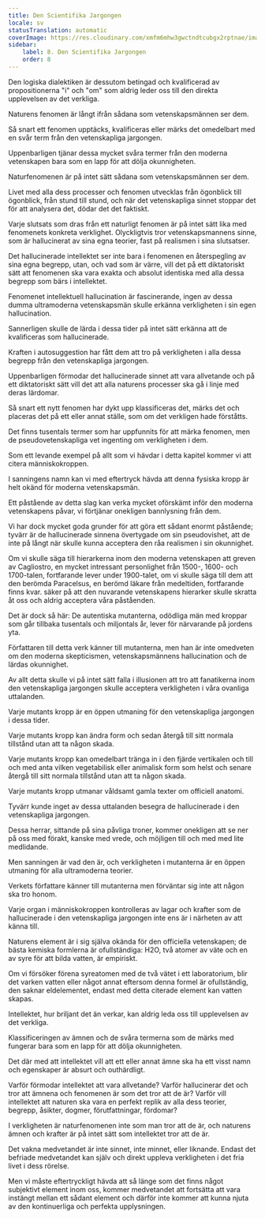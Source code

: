 ```yaml
---
title: Den Scientifika Jargongen
locale: sv
statusTranslation: automatic
coverImage: https://res.cloudinary.com/xmfm6mhw3gwctndtcubgx2rptnae/image/upload/v1741354419/small_cover_la_gran_rebelion_28716e29d2.webp
sidebar:
    label: 8. Den Scientifika Jargongen
    order: 8
---
```

Den logiska dialektiken är dessutom betingad och kvalificerad av propositionerna "i" och "om" som aldrig leder oss till den direkta upplevelsen av det verkliga.

Naturens fenomen är långt ifrån sådana som vetenskapsmännen ser dem.

Så snart ett fenomen upptäcks, kvalificeras eller märks det omedelbart med en svår term från den vetenskapliga jargongen.

Uppenbarligen tjänar dessa mycket svåra termer från den moderna vetenskapen bara som en lapp för att dölja okunnigheten.

Naturfenomenen är på intet sätt sådana som vetenskapsmännen ser dem.

Livet med alla dess processer och fenomen utvecklas från ögonblick till ögonblick, från stund till stund, och när det vetenskapliga sinnet stoppar det för att analysera det, dödar det det faktiskt.

Varje slutsats som dras från ett naturligt fenomen är på intet sätt lika med fenomenets konkreta verklighet. Olyckligtvis tror vetenskapsmannens sinne, som är hallucinerat av sina egna teorier, fast på realismen i sina slutsatser.

Det hallucinerade intellektet ser inte bara i fenomenen en återspegling av sina egna begrepp, utan, och vad som är värre, vill det på ett diktatoriskt sätt att fenomenen ska vara exakta och absolut identiska med alla dessa begrepp som bärs i intellektet.

Fenomenet intellektuell hallucination är fascinerande, ingen av dessa dumma ultramoderna vetenskapsmän skulle erkänna verkligheten i sin egen hallucination.

Sannerligen skulle de lärda i dessa tider på intet sätt erkänna att de kvalificeras som hallucinerade.

Kraften i autosuggestion har fått dem att tro på verkligheten i alla dessa begrepp från den vetenskapliga jargongen.

Uppenbarligen förmodar det hallucinerade sinnet att vara allvetande och på ett diktatoriskt sätt vill det att alla naturens processer ska gå i linje med deras lärdomar.

Så snart ett nytt fenomen har dykt upp klassificeras det, märks det och placeras det på ett eller annat ställe, som om det verkligen hade förståtts.

Det finns tusentals termer som har uppfunnits för att märka fenomen, men de pseudovetenskapliga vet ingenting om verkligheten i dem.

Som ett levande exempel på allt som vi hävdar i detta kapitel kommer vi att citera människokroppen.

I sanningens namn kan vi med eftertryck hävda att denna fysiska kropp är helt okänd för moderna vetenskapsmän.

Ett påstående av detta slag kan verka mycket oförskämt inför den moderna vetenskapens påvar, vi förtjänar onekligen bannlysning från dem.

Vi har dock mycket goda grunder för att göra ett sådant enormt påstående; tyvärr är de hallucinerade sinnena övertygade om sin pseudovishet, att de inte på långt när skulle kunna acceptera den råa realismen i sin okunnighet.

Om vi ​​skulle säga till hierarkerna inom den moderna vetenskapen att greven av Cagliostro, en mycket intressant personlighet från 1500-, 1600- och 1700-talen, fortfarande lever under 1900-talet, om vi skulle säga till dem att den berömda Paracelsus, en berömd läkare från medeltiden, fortfarande finns kvar. säker på att den nuvarande vetenskapens hierarker skulle skratta åt oss och aldrig acceptera våra påståenden.

Det är dock så här: De autentiska mutanterna, odödliga män med kroppar som går tillbaka tusentals och miljontals år, lever för närvarande på jordens yta.

Författaren till detta verk känner till mutanterna, men han är inte omedveten om den moderna skepticismen, vetenskapsmännens hallucination och de lärdas okunnighet.

Av allt detta skulle vi på intet sätt falla i illusionen att tro att fanatikerna inom den vetenskapliga jargongen skulle acceptera verkligheten i våra ovanliga uttalanden.

Varje mutants kropp är en öppen utmaning för den vetenskapliga jargongen i dessa tider.

Varje mutants kropp kan ändra form och sedan återgå till sitt normala tillstånd utan att ta någon skada.

Varje mutants kropp kan omedelbart tränga in i den fjärde vertikalen och till och med anta vilken vegetabilisk eller animalisk form som helst och senare återgå till sitt normala tillstånd utan att ta någon skada.

Varje mutants kropp utmanar våldsamt gamla texter om officiell anatomi.

Tyvärr kunde inget av dessa uttalanden besegra de hallucinerade i den vetenskapliga jargongen.

Dessa herrar, sittande på sina påvliga troner, kommer onekligen att se ner på oss med förakt, kanske med vrede, och möjligen till och med med lite medlidande.

Men sanningen är vad den är, och verkligheten i mutanterna är en öppen utmaning för alla ultramoderna teorier.

Verkets författare känner till mutanterna men förväntar sig inte att någon ska tro honom.

Varje organ i människokroppen kontrolleras av lagar och krafter som de hallucinerade i den vetenskapliga jargongen inte ens är i närheten av att känna till.

Naturens element är i sig själva okända för den officiella vetenskapen; de bästa kemiska formlerna är ofullständiga: H2O, två atomer av väte och en av syre för att bilda vatten, är empiriskt.

Om vi ​​försöker förena syreatomen med de två vätet i ett laboratorium, blir det varken vatten eller något annat eftersom denna formel är ofullständig, den saknar eldelementet, endast med detta citerade element kan vatten skapas.

Intellektet, hur briljant det än verkar, kan aldrig leda oss till upplevelsen av det verkliga.

Klassificeringen av ämnen och de svåra termerna som de märks med fungerar bara som en lapp för att dölja okunnigheten.

Det där med att intellektet vill att ett eller annat ämne ska ha ett visst namn och egenskaper är absurt och outhärdligt.

Varför förmodar intellektet att vara allvetande? Varför hallucinerar det och tror att ämnena och fenomenen är som det tror att de är? Varför vill intellektet att naturen ska vara en perfekt replik av alla dess teorier, begrepp, åsikter, dogmer, förutfattningar, fördomar?

I verkligheten är naturfenomenen inte som man tror att de är, och naturens ämnen och krafter är på intet sätt som intellektet tror att de är.

Det vakna medvetandet är inte sinnet, inte minnet, eller liknande. Endast det befriade medvetandet kan själv och direkt uppleva verkligheten i det fria livet i dess rörelse.

Men vi måste eftertryckligt hävda att så länge som det finns något subjektivt element inom oss, kommer medvetandet att fortsätta att vara instängt mellan ett sådant element och därför inte kommer att kunna njuta av den kontinuerliga och perfekta upplysningen.


